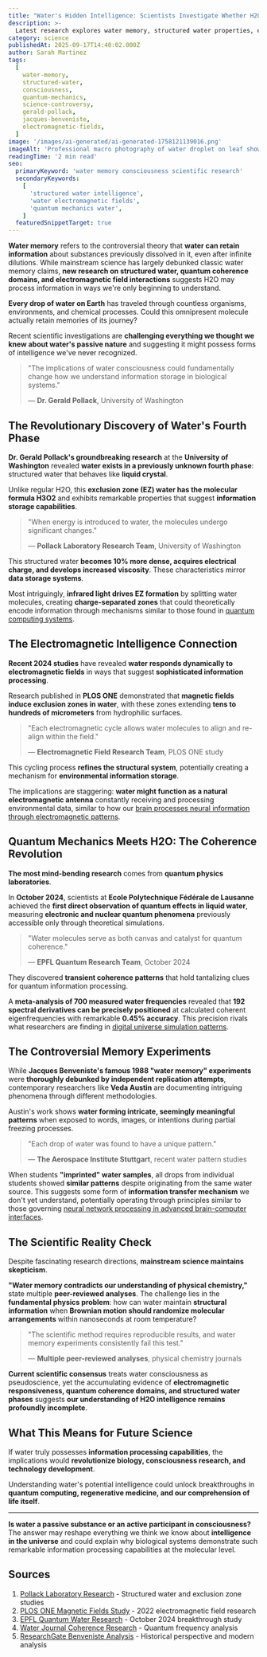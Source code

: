 ```yaml
---
title: "Water's Hidden Intelligence: Scientists Investigate Whether H2O Can Think, Remember, and Store Information"
description: >-
  Latest research explores water memory, structured water properties, electromagnetic field interactions, and controversial consciousness experiments that challenge our understanding of H2O intelligence.
category: science
publishedAt: 2025-09-17T14:40:02.000Z
author: Sarah Martinez
tags:
  [
    water-memory,
    structured-water,
    consciousness,
    quantum-mechanics,
    science-controversy,
    gerald-pollack,
    jacques-benveniste,
    electromagnetic-fields,
  ]
image: '/images/ai-generated/ai-generated-1758121139016.png'
imageAlt: 'Professional macro photography of water droplet on leaf showing crystalline structure and molecular detail, representing scientific research into water memory and consciousness studies'
readingTime: '2 min read'
seo:
  primaryKeyword: 'water memory consciousness scientific research'
  secondaryKeywords:
    [
      'structured water intelligence',
      'water electromagnetic fields',
      'quantum mechanics water',
    ]
  featuredSnippetTarget: true
---
```


**Water memory** refers to the controversial theory that **water can retain information** about substances previously dissolved in it, even after infinite dilutions. While mainstream science has largely debunked classic water memory claims, **new research on structured water, quantum coherence domains, and electromagnetic field interactions** suggests H2O may process information in ways we're only beginning to understand.

**Every drop of water on Earth** has traveled through countless organisms, environments, and chemical processes. Could this omnipresent molecule actually retain memories of its journey?

Recent scientific investigations are **challenging everything we thought we knew about water's passive nature** and suggesting it might possess forms of intelligence we've never recognized.

> "The implications of water consciousness could fundamentally change how we understand information storage in biological systems."
>
> — **Dr. Gerald Pollack**, University of Washington

## The Revolutionary Discovery of Water's Fourth Phase

**Dr. Gerald Pollack's groundbreaking research** at the **University of Washington** revealed **water exists in a previously unknown fourth phase**: structured water that behaves like **liquid crystal**.

Unlike regular H2O, this **exclusion zone (EZ) water has the molecular formula H3O2** and exhibits remarkable properties that suggest **information storage capabilities**.

> "When energy is introduced to water, the molecules undergo significant changes."
>
> — **Pollack Laboratory Research Team**, University of Washington

This structured water **becomes 10% more dense, acquires electrical charge, and develops increased viscosity**. These characteristics mirror **data storage systems**.

Most intriguingly, **infrared light drives EZ formation** by splitting water molecules, creating **charge-separated zones** that could theoretically encode information through mechanisms similar to those found in [quantum computing systems](/technology/quantum-computing-2025-commercial-breakthrough).

## The Electromagnetic Intelligence Connection

**Recent 2024 studies** have revealed **water responds dynamically to electromagnetic fields** in ways that suggest **sophisticated information processing**.

Research published in **PLOS ONE** demonstrated that **magnetic fields induce exclusion zones in water**, with these zones extending **tens to hundreds of micrometers** from hydrophilic surfaces.

> "Each electromagnetic cycle allows water molecules to align and re-align within the field."
>
> — **Electromagnetic Field Research Team**, PLOS ONE study

This cycling process **refines the structural system**, potentially creating a mechanism for **environmental information storage**.

The implications are staggering: **water might function as a natural electromagnetic antenna** constantly receiving and processing environmental data, similar to how our [brain processes neural information through electromagnetic patterns](/psychology/cognitive-disengagement-multitasking-brain-shutdown).

## Quantum Mechanics Meets H2O: The Coherence Revolution

**The most mind-bending research** comes from **quantum physics laboratories**.

In **October 2024**, scientists at **Ecole Polytechnique Fédérale de Lausanne** achieved the **first direct observation of quantum effects in liquid water**, measuring **electronic and nuclear quantum phenomena** previously accessible only through theoretical simulations.

> "Water molecules serve as both canvas and catalyst for quantum coherence."
>
> — **EPFL Quantum Research Team**, October 2024

They discovered **transient coherence patterns** that hold tantalizing clues for quantum information processing.

A **meta-analysis of 700 measured water frequencies** revealed that **192 spectral derivatives can be precisely positioned** at calculated coherent eigenfrequencies with remarkable **0.45% accuracy**. This precision rivals what researchers are finding in [digital universe simulation patterns](/science/scientists-found-evidence-digital-universe).

## The Controversial Memory Experiments

While **Jacques Benveniste's famous 1988 "water memory" experiments** were **thoroughly debunked by independent replication attempts**, contemporary researchers like **Veda Austin** are documenting intriguing phenomena through different methodologies.

Austin's work shows **water forming intricate, seemingly meaningful patterns** when exposed to words, images, or intentions during partial freezing processes.

> "Each drop of water was found to have a unique pattern."
>
> — **The Aerospace Institute Stuttgart**, recent water pattern studies

When students **"imprinted" water samples**, all drops from individual students showed **similar patterns** despite originating from the same water source. This suggests some form of **information transfer mechanism** we don't yet understand, potentially operating through principles similar to those governing [neural network processing in advanced brain-computer interfaces](/technology/ucla-brain-chip-paralyzed-patients-4x-faster).

## The Scientific Reality Check

Despite fascinating research directions, **mainstream science maintains skepticism**.

**"Water memory contradicts our understanding of physical chemistry,"** state multiple **peer-reviewed analyses**. The challenge lies in the **fundamental physics problem**: how can water maintain **structural information** when **Brownian motion should randomize molecular arrangements** within nanoseconds at room temperature?

> "The scientific method requires reproducible results, and water memory experiments consistently fail this test."
>
> — **Multiple peer-reviewed analyses**, physical chemistry journals

**Current scientific consensus** treats water consciousness as pseudoscience, yet the accumulating evidence of **electromagnetic responsiveness, quantum coherence domains, and structured water phases** suggests **our understanding of H2O intelligence remains profoundly incomplete**.

## What This Means for Future Science

If water truly possesses **information processing capabilities**, the implications would **revolutionize biology, consciousness research, and technology development**.

Understanding water's potential intelligence could unlock breakthroughs in **quantum computing, regenerative medicine, and our comprehension of life itself**.

---

**Is water a passive substance or an active participant in consciousness?** The answer may reshape everything we think we know about **intelligence in the universe** and could explain why biological systems demonstrate such remarkable information processing capabilities at the molecular level.

## Sources

1. [Pollack Laboratory Research](https://www.pollacklab.org/research) - Structured water and exclusion zone studies
2. [PLOS ONE Magnetic Fields Study](https://journals.plos.org/plosone/article?id=10.1371/journal.pone.0268747) - 2022 electromagnetic field research
3. [EPFL Quantum Water Research](https://www.sciencedaily.com/releases/2024/10/241025122544.htm) - October 2024 breakthrough study
4. [Water Journal Coherence Research](https://waterjournal.org/current-volume/geesink/) - Quantum frequency analysis
5. [ResearchGate Benveniste Analysis](https://www.researchgate.net/publication/368862013_Benveniste's_Experiments_and_the_So-Called_Water_Memory_Phenomenon_an_Example_of_Serendipity) - Historical perspective and modern analysis
